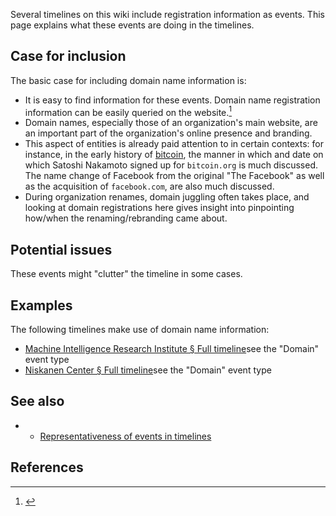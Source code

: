 Several timelines on this wiki include {{w|domain name}} registration information as events. This page explains what these events are doing in the timelines.

==Case for inclusion==

The basic case for including domain name information is:

* It is easy to find information for these events. Domain name registration information can be easily queried on the {{w|ICANN}} website.<ref>{{cite web |url=https://whois.icann.org/en |title=WHOIS Search |website=ICANN WHOIS |accessdate=August 25, 2017}}</ref>
* Domain names, especially those of an organization's main website, are an important part of the organization's online presence and branding.
* This aspect of entities is already paid attention to in certain contexts: for instance, in the early history of [[Timeline of Bitcoin|bitcoin]], the manner in which and date on which Satoshi Nakamoto signed up for <code>bitcoin.org</code> is much discussed. The name change of Facebook from the original "The Facebook" as well as the acquisition of <code>facebook.com</code>, are also much discussed.
* During organization renames, domain juggling often takes place, and looking at domain registrations here gives insight into pinpointing how/when the renaming/rebranding came about.

==Potential issues==

These events might "clutter" the timeline in some cases.

==Examples==

The following timelines make use of domain name information:

* [[Timeline of Machine Intelligence Research Institute#Full timeline|Machine Intelligence Research Institute § Full timeline]]{{snd}}see the "Domain" event type
* [[Timeline of Niskanen Center#Full timeline|Niskanen Center § Full timeline]]{{snd}}see the "Domain" event type

==See also==

** [[Representativeness of events in timelines]]

==References==

{{Reflist|30em}}
